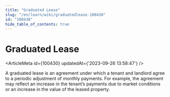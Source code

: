 ```yaml
---
title: "Graduated Lease"
slug: "/en/learn/wiki/graduatedlease-100430"
id: "100430"
hide_table_of_contents: true
---
```



# Graduated Lease

<ArticleMeta id={100430} updatedAt={'2023-09-26 13:58:47'} />
<div className='border-solid border-b border-t-0 my-4 border-[var(--ifm-color-gray-300)]' />

A graduated lease is an agreement under which a tenant and landlord agree to a periodic adjustment of monthly payments. For example, the agreement may reflect an increase in the tenant’s payments due to market conditions or an increase in the value of the leased property.

